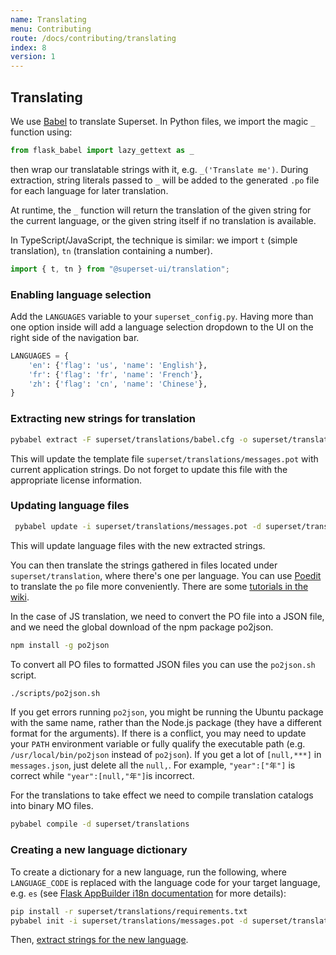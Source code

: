 ```yaml
---
name: Translating
menu: Contributing
route: /docs/contributing/translating
index: 8
version: 1
---
```


## Translating

We use [Babel](http://babel.pocoo.org/en/latest/) to translate Superset.
In Python files, we import the magic `_` function using:

```python
from flask_babel import lazy_gettext as _
```

then wrap our translatable strings with it, e.g. `_('Translate me')`.
During extraction, string literals passed to `_` will be added to the
generated `.po` file for each language for later translation.

At runtime, the `_` function will return the translation of the given
string for the current language, or the given string itself
if no translation is available.

In TypeScript/JavaScript, the technique is similar:
we import `t` (simple translation), `tn` (translation containing a number).

```javascript
import { t, tn } from "@superset-ui/translation";
```

### Enabling language selection

Add the `LANGUAGES` variable to your `superset_config.py`. Having more than one
option inside will add a language selection dropdown to the UI on the right side
of the navigation bar.

```python
LANGUAGES = {
    'en': {'flag': 'us', 'name': 'English'},
    'fr': {'flag': 'fr', 'name': 'French'},
    'zh': {'flag': 'cn', 'name': 'Chinese'},
}
```

### Extracting new strings for translation

```bash
pybabel extract -F superset/translations/babel.cfg -o superset/translations/messages.pot -k _ -k __ -k t -k tn -k tct .
```

This will update the template file `superset/translations/messages.pot` with current application strings. Do not forget to update
this file with the appropriate license information.

### Updating language files

```bash
 pybabel update -i superset/translations/messages.pot -d superset/translations --ignore-obsolete
```

This will update language files with the new extracted strings.

You can then translate the strings gathered in files located under
`superset/translation`, where there's one per language. You can use [Poedit](https://poedit.net/features)
to translate the `po` file more conveniently.
There are some [tutorials in the wiki](https://wiki.lxde.org/en/Translate_*.po_files_with_Poedit).

In the case of JS translation, we need to convert the PO file into a JSON file, and we need the global download of the npm package po2json.

```bash
npm install -g po2json
```

To convert all PO files to formatted JSON files you can use the `po2json.sh` script.

```bash
./scripts/po2json.sh
```

If you get errors running `po2json`, you might be running the Ubuntu package with the same
name, rather than the Node.js package (they have a different format for the arguments). If
there is a conflict, you may need to update your `PATH` environment variable or fully qualify
the executable path (e.g. `/usr/local/bin/po2json` instead of `po2json`).
If you get a lot of `[null,***]` in `messages.json`, just delete all the `null,`.
For example, `"year":["年"]` is correct while `"year":[null,"年"]`is incorrect.

For the translations to take effect we need to compile translation catalogs into binary MO files.

```bash
pybabel compile -d superset/translations
```

### Creating a new language dictionary

To create a dictionary for a new language, run the following, where `LANGUAGE_CODE` is replaced with
the language code for your target language, e.g. `es` (see [Flask AppBuilder i18n documentation](https://flask-appbuilder.readthedocs.io/en/latest/i18n.html) for more details):

```bash
pip install -r superset/translations/requirements.txt
pybabel init -i superset/translations/messages.pot -d superset/translations -l LANGUAGE_CODE
```

Then, [extract strings for the new language](#extracting-new-strings-for-translation).
